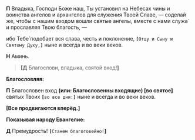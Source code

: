 **П** Владыка, Господи Боже наш, Ты установил на Небесах чины и воинства ангелов и архангелов для
служения Твоей Славе, — соделай же, чтобы с нашим входом вошли святые ангелы, вместе с нами
служа́ и прославляя Твою благость, —

ибо Тебе́ подобает вся слава, честь и поклонение,
**`[`**`Отцу и Сыну и Святому Духу,`**`]`** ныне и всег­да и во веки веков.

**Н** Аминь.

> **[Д** Благослови, владыка, святой вход!**]**

**Благословляя:**

**П** Благословен вход
**(или: **Благословенны входящие**) [**во святое**]** святых Твоих **`[`**`во все дни:`**`]`** ныне и всегда и во веки веков.

**[Все продвигаются вперёд.]**

**Показывая народу Евангелие:**

**Д**
Премудрость! **`[`**`Ста­нем благоговейно!`**]**

